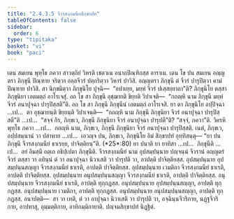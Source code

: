 ```yaml
---
title: "2.4.3.5 จีวรสงฺกมนียสิกฺขาปท"
tableOfContents: false
sidebar:
  order: 6
type: "tipitaka"
basket: "vi"
book: "paci"
---
```



<DynamicBreadcrumb />

<Division number="902" book="paci">

<Paragraph number="2824" book="paci">
เตน สมเยน พุทฺโธ ภควา สาวตฺถิยํ วิหรติ เชตวเน อนาถปิณฺฑิกสฺส อาราเม. เตน โข ปน สมเยน อญฺญตรา ภิกฺขุนี ปิณฺฑาย จริตฺวา อลฺลจีวรํ ปตฺถริตฺวา วิหารํ ปาวิสิ. อญฺญตรา ภิกฺขุนี ตํ จีวรํ ปารุปิตฺวา คามํ ปิณฺฑาย ปาวิสิ. สา นิกฺขมิตฺวา ภิกฺขุนิโย ปุจฺฉิ—  “อปาเยฺย, มยฺหํ จีวรํ ปเสฺสยฺยาถา”ติ? ภิกฺขุนิโย ตสฺสา ภิกฺขุนิยา เอตมตฺถํ อาโรเจสุํ. อถ โข สา ภิกฺขุนี อุชฺฌายติ ขิยฺยติ วิปาเจติ—  “กถญฺหิ นาม ภิกฺขุนี มยฺหํ จีวรํ อนาปุจฺฉา ปารุปิสฺสตี”ติ.
</Paragraph>

<Paragraph number="2825" book="paci">
อถ โข สา ภิกฺขุนี ภิกฺขุนีนํ เอตมตฺถํ อาโรเจสิ. ยา ตา ภิกฺขุนิโย อปฺปิจฺฉา …เป…  ตา อุชฺฌายนฺติ ขิยฺยนฺติ วิปาเจนฺติ—  “กถญฺหิ นาม ภิกฺขุนี ภิกฺขุนิยา จีวรํ อนาปุจฺฉา ปารุปิสฺสตี”ติ …เป…  “สจฺจํ กิร, ภิกฺขเว, ภิกฺขุนี ภิกฺขุนิยา จีวรํ อนาปุจฺฉา ปารุปตี”ติ? “สจฺจํ, ภควา”ติ. วิครหิ พุทฺโธ ภควา …เป…  กถญฺหิ นาม, ภิกฺขเว, ภิกฺขุนี ภิกฺขุนิยา จีวรํ อนาปุจฺฉา ปารุปิสฺสติ. เนตํ, ภิกฺขเว, อปฺปสนฺนานํ วา ปสาทาย …เป…  เอวญฺจ ปน, ภิกฺขเว, ภิกฺขุนิโย อิมํ สิกฺขาปทํ อุทฺทิสนฺตุ—
</Paragraph>

</Division>
<Division number="903" book="paci">

<Paragraph number="2826" book="paci">
<Emphasis>“ยา ปน ภิกฺขุนี จีวรสงฺกมนียํ ธาเรยฺย, ปาจิตฺติยนฺ”</Emphasis>ติ. (*25*:<Emphasis>80</Emphasis>)
</Paragraph>

</Division>
<Division number="904" book="paci">

<Paragraph number="2827" book="paci">
<Emphasis>ยา ปนา</Emphasis>ติ ยา ยาทิสา …เป…  <Emphasis>ภิกฺขุนี</Emphasis>ติ …เป…  อยํ อิมสฺมึ อตฺเถ อธิปฺเปตา ภิกฺขุนีติ.
</Paragraph>

<Paragraph number="2828" book="paci">
<Emphasis>จีวรสงฺกมนียํ</Emphasis> นาม อุปสมฺปนฺนาย ปญฺจนฺนํ จีวรานํ อญฺญตรํ จีวรํ ตสฺสา วา อทินฺนํ ตํ วา อนาปุจฺฉา นิวาเสติ วา ปารุปติ วา, อาปตฺติ ปาจิตฺติยสฺส.
</Paragraph>

</Division>
<Division number="905" book="paci">

<Paragraph number="2829" book="paci">
อุปสมฺปนฺนาย อุปสมฺปนฺนสญฺญา จีวรสงฺกมนียํ ธาเรติ, อาปตฺติ ปาจิตฺติยสฺส. อุปสมฺปนฺนาย เวมติกา จีวรสงฺกมนียํ ธาเรติ, อาปตฺติ ปาจิตฺติยสฺส. อุปสมฺปนฺนาย อนุปสมฺปนฺนสญฺญา จีวรสงฺกมนียํ ธาเรติ, อาปตฺติ ปาจิตฺติยสฺส.
</Paragraph>

<Paragraph number="2830" book="paci">
อนุปสมฺปนฺนาย จีวรสงฺกมนียํ ธาเรติ, อาปตฺติ ทุกฺกฏสฺส. อนุปสมฺปนฺนาย อุปสมฺปนฺนสญฺญา, อาปตฺติ ทุกฺกฏสฺส. อนุปสมฺปนฺนาย เวมติกา, อาปตฺติ ทุกฺกฏสฺส. อนุปสมฺปนฺนาย อนุปสมฺปนฺนสญฺญา, อาปตฺติ ทุกฺกฏสฺส.
</Paragraph>

</Division>
<Division number="906" book="paci">

<Paragraph number="2831" book="paci">
อนาปตฺติ—  สา วา เทติ, ตํ วา อาปุจฺฉา นิวาเสติ วา ปารุปติ วา, อจฺฉินฺนจีวริกาย, นฏฺฐจีวริกาย, อาปทาสุ, อุมฺมตฺติกาย, อาทิกมฺมิกายาติ.

</Paragraph>
</Division>

<Paragraph number="2832" type="center" book="paci">
ปญฺจมสิกฺขาปทํ นิฏฺฐิตํ.
</Paragraph>